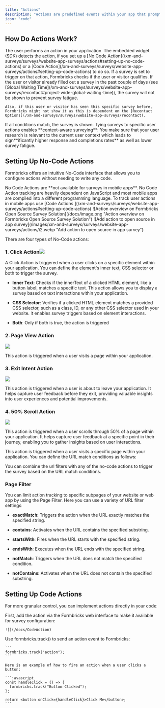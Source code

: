 ```yaml
---
title: "Actions"
description: "Actions are predefined events within your app that prompt Formbricks to display a survey when triggered. These are detected by the Formbricks widget, which then presents the appropriate survey based on your predefined settings."
icon: "code"
---
```


## **How Do Actions Work?**

<Steps>
  <Step title="User performs action">
    The user performs an action in your application.
  </Step>

  <Step title="Formbricks widget detects action">
    The embedded widget (SDK) detects the action, if you set up a [No Code Action](/xm-and-surveys/surveys/website-app-surveys/actions#setting-up-no-code-actions) or a [Code Action](/xm-and-surveys/surveys/website-app-surveys/actions#setting-up-code-actions) to do so.
  </Step>

  <Step title="Check for survey trigger">
    If a survey is set to trigger on that action, Formbricks checks if the user or visitor qualifies.
  </Step>

  <Step title="Check for user or visitor qualification">
    If the user or visitor already filled out a survey in the past couple of days (see [Global Waiting Time](/xm-and-surveys/surveys/website-app-surveys/recontact#project-wide-global-waiting-time)), the survey will not be shown to prevent survey fatigue.

    Also, if this user or visitor has seen this specific survey before, Formbricks might not show it as this is dependent on the [Recontact Options](/xm-and-surveys/surveys/website-app-surveys/recontact).
  </Step>

  <Step title="Show survey">
    If all conditions match, the survey is shown.
  </Step>
</Steps>

<Tip>
  Tying surveys to specific user actions enables **context-aware surveying**: You make sure that your user research is relevant to the current user context which leads to sign**ificantly higher response and completions rates** as well as lower survey fatigue.
</Tip>

## **Setting Up No-Code Actions**

Formbricks offers an intuitive No-Code interface that allows you to configure actions without needing to write any code.

<Note>
  No Code Actions are **not available for surveys in mobile apps**. No Code Action tracking are heavily dependent on JavaScript and most mobile apps are compiled into a different programming language. To track user actions in mobile apps use [Code Actions.](/xm-and-surveys/surveys/website-app-surveys/actions#setting-up-code-actions)
</Note>

<Steps>
  <Step title="Visit the Actions tab via the main navigation">
    ![Action overview on Formbricks Open Source Survey Solution](/docs/image.png "Action overview on Formbricks Open Source Survey Solution")
  </Step>

  <Step title="Click on “Add Action” in the top right corner to see the following:">
    ![Add action to open source in app survey](/images/xm-and-surveys/surveys/website-app-surveys/actions/i2.webp "Add action to open source in app survey")
  </Step>
</Steps>

There are four types of No-Code actions:

### **1. Click Actio**n![](/docs/NoCodeAction-Click)

A Click Action is triggered when a user clicks on a specific element within your application. You can define the element's inner text, CSS selector or both to trigger the survey.

* **Inner Text**: Checks if the innerText of a clicked HTML element, like a button label, matches a specific text. This action allows you to display a survey based on text interactions within your application.

* **CSS Selector**: Verifies if a clicked HTML element matches a provided CSS selector, such as a class, ID, or any other CSS selector used in your website. It enables survey triggers based on element interactions.

* **Both**: Only if both is true, the action is triggered

### **2. Page View Action**

![](/docs/NoCodeAction-PageView)

This action is triggered when a user visits a page within your application.

### **3. Exit Intent Action**

![](/docs/NoCodeAction-ExitIntent)

This action is triggered when a user is about to leave your application. It helps capture user feedback before they exit, providing valuable insights into user experiences and potential improvements.

### **4. 50% Scroll Action**

![](/docs/NoCodeAction-Scroll)

This action is triggered when a user scrolls through 50% of a page within your application. It helps capture user feedback at a specific point in their journey, enabling you to gather insights based on user interactions.

This action is triggered when a user visits a specific page within your application. You can define the URL match conditions as follows:

You can combine the url filters with any of the no-code actions to trigger the survey based on the URL match conditions.

### **Page Filter**

You can limit action tracking to specific subpages of your website or web app by using the Page Filter. Here you can use a variety of URL filter settings:

* **exactMatch**: Triggers the action when the URL exactly matches the specified string.

* **contains**: Activates when the URL contains the specified substring.

* **startsWith**: Fires when the URL starts with the specified string.

* **endsWith**: Executes when the URL ends with the specified string.

* **notMatch**: Triggers when the URL does not match the specified condition.

* **notContains**: Activates when the URL does not contain the specified substring.

## **Setting Up Code Actions**

For more granular control, you can implement actions directly in your code:

<Steps>
  <Step title="Configure action in Formbricks">
    First, add the action via the Formbricks web interface to make it available for survey configuration:

    ![](/docs/CodeAction)
  </Step>

  <Step title="Add action tracking to your code">
    Use formbricks.track() to send an action event to Formbricks:

    ```
    formbricks.track("action");
    ```

    Here is an example of how to fire an action when a user clicks a button:

    ```javascript
    const handleClick = () => {
      formbricks.track("Button Clicked");
    };

    return <button onClick={handleClick}>Click Me</button>;
    ```


  </Step>
</Steps>